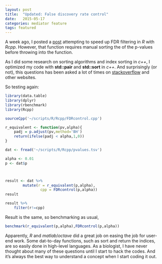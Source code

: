 ```yaml
---
layout: post
title:  "Updated: False discovery rate control"
date:   2015-05-17
categories: mediator feature
tags: featured
---
```


A week ago, I posted a [post](http://wckdouglas.github.io/mediator/feature/2015/05/12/BH_adjust.html) attempting to speed up FDR filtering in *R* with *Rcpp*. However, that function requires manual sorting the of the p-values before throwing into the function.

As I did some research on sorting algorithms and index sorting in *c++*, I optimized my code with **std::pair** and **std::sort** in *c++*. And surprisingly (or not), this questions has been asked a lot of times on [stackoverflow](http://stackoverflow.com/questions/10287924/c-fastest-way-to-sort-a-list-of-number-and-their-index) and other websites. 
<script src="https://gist.github.com/wckdouglas/e3121c058c4fcf88cfd5.js"></script>

So testing again:

```r
library(data.table)
library(dplyr)
library(rbenchmark)
library(Rcpp)

sourceCpp('~/scripts/R/Rcpp/FDRcontrol.cpp')

r_equivalent <- function(pv,alpha){
	padj = p.adjust(pv,method='BH')
	return(ifelse(padj < alpha,1,0))
}

dat <- fread('~/scripts/R/Rcpp/pvalues.tsv')

alpha <- 0.01
p <- dat$p



result <- dat %>% 
		mutate(r = r_equivalent(p,alpha),
				cpp = FDRcontrol(p,alpha))
result

result %>%
	filter(r!=cpp)

```

Result is the same, so benchmarking as usual,

```r
benchmark(r_equivalent(p,alpha),FDRcontrol(p,alpha))
```

Apparently, *R* and *matlab*/*octave* did a great job on easing the job for user-end work. Some dat-to-day functions, such as sort and return the indices, are so easily done in high-level languages. As a biologist, I have never thought about many of these questions until I start to hack the codes. And it's always the best way to understand a concept when I start coding it out. 

